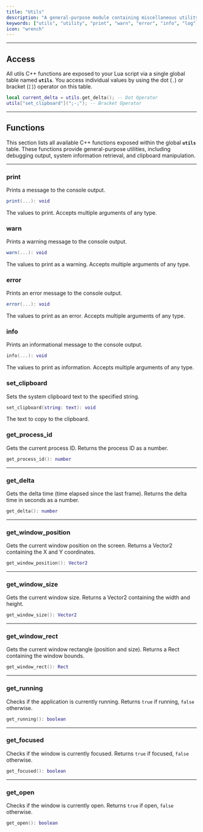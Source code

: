 ```yaml
---
title: "Utils"
description: "A general-purpose module containing miscellaneous utility functions for debugging, system interaction, clipboard management, and accessing essential window/process information."
keywords: ["utils", "utility", "print", "warn", "error", "info", "log", "clipboard", "window", "process", "delta", "miscellaneous"]
icon: "wrench"
---
```


---

## Access

All utils C++ functions are exposed to your Lua script via a single global table named **`utils`**. You access individual values by using the dot (`.`) or bracket (`[]`) operator on this table.

```lua Utils Usage Example
local current_delta = utils.get_delta(); -- Dot Operator
utils["set_clipboard"](";-;"); -- Bracket Operator
```

---

## Functions

This section lists all available C++ functions exposed within the global **`utils`** table. These functions provide general-purpose utilities, including debugging output, system information retrieval, and clipboard manipulation.

---

### print

Prints a message to the console output.

```lua
print(...): void
```

<ParamField path="..." type="variadic" required>The values to print. Accepts multiple arguments of any type.</ParamField>

### warn

Prints a warning message to the console output.

```lua
warn(...): void
```

<ParamField path="..." type="variadic" required>The values to print as a warning. Accepts multiple arguments of any type.</ParamField>

### error

Prints an error message to the console output.

```lua
error(...): void
```

<ParamField path="..." type="variadic" required>The values to print as an error. Accepts multiple arguments of any type.</ParamField>

### info

Prints an informational message to the console output.

```lua
info(...): void
```

<ParamField path="..." type="variadic" required>The values to print as information. Accepts multiple arguments of any type.</ParamField>

### set_clipboard

Sets the system clipboard text to the specified string.

```lua
set_clipboard(string: text): void
```

<ParamField path="text" type="string" required>The text to copy to the clipboard.</ParamField>

### get_process_id

Gets the current process ID. Returns the process ID as a number.

```lua
get_process_id(): number
```

---

### get_delta

Gets the delta time (time elapsed since the last frame). Returns the delta time in seconds as a number.

```lua
get_delta(): number
```

---

### get_window_position

Gets the current window position on the screen. Returns a Vector2 containing the X and Y coordinates.

```lua
get_window_position(): Vector2
```

---

### get_window_size

Gets the current window size. Returns a Vector2 containing the width and height.

```lua
get_window_size(): Vector2
```

---

### get_window_rect

Gets the current window rectangle (position and size). Returns a Rect containing the window bounds.

```lua
get_window_rect(): Rect
```

---

### get_running

Checks if the application is currently running. Returns `true` if running, `false` otherwise.

```lua
get_running(): boolean
```

---

### get_focused

Checks if the window is currently focused. Returns `true` if focused, `false` otherwise.

```lua
get_focused(): boolean
```

---

### get_open

Checks if the window is currently open. Returns `true` if open, `false` otherwise.

```lua
get_open(): boolean
```